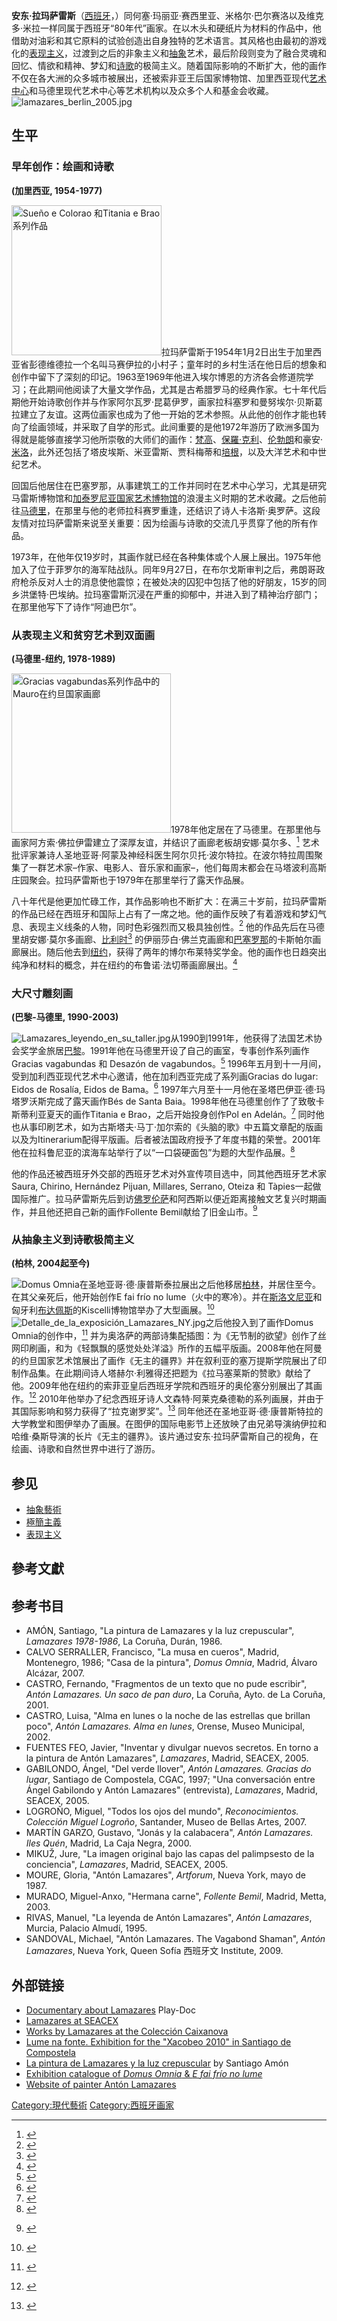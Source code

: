'''安东·拉玛萨雷斯'''（[[西班牙|西班牙]]，{{bd|1954年|||}}）同何塞·玛丽亚·赛西里亚、米格尔·巴尔赛洛以及维克多·米拉一样同属于西班牙“80年代”画家。在以木头和硬纸片为材料的作品中，他借助对油彩和其它原料的试验创造出自身独特的艺术语言。其风格也由最初的游戏化的[[表现主义|表现主义]]，过渡到之后的非象主义和[[抽象藝術|抽象]]艺术，最后阶段则变为了融合灵魂和回忆、情欲和精神、梦幻和[[诗歌|诗歌]]的极简主义。随着国际影响的不断扩大，他的画作不仅在各大洲的众多城市被展出，还被索非亚王后国家博物馆、加里西亚现代[[索菲亚王后艺术中心|艺术中心]]和马德里现代艺术中心等艺术机构以及众多个人和基金会收藏。
[[Image:lamazares_berlin_2005.jpg|thumb]]

==生平==
===早年创作：绘画和诗歌===
'''(加里西亚, 1954-1977)'''

[[Image:Pieza de serie lamazares.jpg|thumb|240px|left|Sueño e Colorao 和Titania e Brao系列作品
]]拉玛萨雷斯于1954年1月2日出生于加里西亚省彭德维德拉一个名叫马赛伊拉的小村子；童年时的乡村生活在他日后的想象和创作中留下了深刻的印记。1963至1969年他进入埃尔博恩的方济各会修道院学习；在此期间他阅读了大量文学作品，尤其是古希腊罗马的经典作家。七十年代后期他开始诗歌创作并与作家阿尔瓦罗·昆葛伊罗，画家拉科塞罗和曼努埃尔·贝斯葛拉建立了友谊。这两位画家也成为了他一开始的艺术参照。从此他的创作才能也转向了绘画领域，并采取了自学的形式。此间重要的是他1972年游历了欧洲多国为得就是能够直接学习他所崇敬的大师们的画作：[[梵高|梵高]]、[[保羅·克利|保羅·克利]]、[[伦勃朗|伦勃朗]]和豪安·[[胡安·米羅|米洛]]，此外还包括了塔皮埃斯、米亚雷斯、贾科梅蒂和[[弗兰西斯·培根|培根]]，以及大洋艺术和中世纪艺术。

回国后他居住在巴塞罗那，从事建筑工的工作并同时在艺术中心学习，尤其是研究马雷斯博物馆和[[加泰罗尼亚国家艺术博物馆|加泰罗尼亚国家艺术博物馆]]的浪漫主义时期的艺术收藏。之后他前往[[马德里|马德里]]，在那里与他的老师拉科赛罗重逢，还结识了诗人卡洛斯·奥罗萨。这段友情对拉玛萨雷斯来说至关重要：因为绘画与诗歌的交流几乎贯穿了他的所有作品。 

1973年，在他年仅19岁时，其画作就已经在各种集体或个人展上展出。1975年他加入了位于菲罗尔的海军陆战队。同年9月27日，在布尔戈斯审判之后，弗朗哥政府枪杀反对人士的消息使他震惊；在被处决的囚犯中包括了他的好朋友，15岁的同乡洪堡特·巴埃纳。拉玛塞雷斯沉浸在严重的抑郁中，并进入到了精神治疗部门；在那里他写下了诗作“阿迪巴尔”。

===从表现主义和贫穷艺术到双面画===
'''(马德里-纽约, 1978-1989)'''

[[Image:Exposición en la Galería Nacional de Jordania.jpg|thumb|255px|right|Gracias vagabundas系列作品中的Mauro在约旦国家画廊
]]1978年他定居在了马德里。在那里他与画家阿方索·佛拉伊雷建立了深厚友谊，并结识了画廊老板胡安娜·莫尔多、<ref>{{cite web |url= http://www.elpais.com/articulo/cultura/MORDO/_JUANA/Juana/Mordo/vida/arte/espanol/elpepicul/19840315elpepicul_4/Tes/ |title= Juana Mordó, una vida por el arte español |work= El País |language= es |accessdate= 2010-10-07 |archive-date= 2019-10-16 |archive-url= https://web.archive.org/web/20191016152000/https://elpais.com/diario/1984/03/15/cultura/448153204_850215.html |dead-url= no }}</ref> 艺术批评家兼诗人圣地亚哥·阿蒙及神经科医生阿尔贝托·波尔特拉。在波尔特拉周围聚集了一群艺术家–作家、电影人、音乐家和画家–，他们每周末都会在马塔波利高斯庄园聚会。拉玛萨雷斯也于1979年在那里举行了露天作品展。

八十年代是他更加忙碌工作，其作品影响也不断扩大：在满三十岁前，拉玛萨雷斯的作品已经在西班牙和国际上占有了一席之地。他的画作反映了有着游戏和梦幻气息、表现主义线条的人物，同时色彩强烈而又极具独创性。<ref>{{cite web |url= http://hemeroteca.lavanguardia.es/preview/1987/02/03/pagina-37/32982325/pdf.html |title= Antón Lamazares: "Cuando pinto trato de expresarme con cosas mínimas, y tocar el alma" |work= La Vanguardia |language= es |format= pdf |accessdate= 2010-10-07 |archive-date= 2019-12-09 |archive-url= https://web.archive.org/web/20191209041429/http://hemeroteca.lavanguardia.es/preview/1987/02/03/pagina-37/32982325/pdf.html |dead-url= no }}</ref> 他的作品先后在马德里胡安娜·莫尔多画廊、[[比利时|比利时]]<ref>{{cite web |url= http://www.elpais.com/articulo/cultura/LAMAZARES/_ANTON_/PINTOR/CHIRINO/_MARTIN_/ESCULTOR/ESTADOS_UNIDOS/Chirino/Lamazares/exponen/Nueva/York/elpepicul/19880419elpepicul_9/Tes/ |title= Chirino y Lamazares exponen en Nueva York |work= El País |language= es |accessdate= 2010-10-07 |archive-date= 2019-12-09 |archive-url= https://web.archive.org/web/20191209041432/http://www.elpais.com/articulo/cultura/LAMAZARES/_ANTON_/PINTOR/CHIRINO/_MARTIN_/ESCULTOR/ESTADOS_UNIDOS/Chirino/Lamazares/exponen/Nueva/York/elpepicul/19880419elpepicul_9/Tes/ |dead-url= no }}</ref> 的伊丽莎白·佛兰克画廊和[[巴塞罗那|巴塞罗那]]的卡斯帕尔画廊展出。随后他去到[[纽约|纽约]]，获得了两年的博尔布莱特奖学金。他的画作也日趋突出纯净和材料的概念，并在纽约的布鲁诺·法切蒂画廊展出。<ref>{{cite web |url= http://hemeroteca.abc.es/nav/Navigate.exe/hemeroteca/madrid/abc/1989/11/16/149.html |title= Fieles a su propia sangre |work= ABC |language= es |format= pdf |accessdate= 2010-10-07 |archive-date= 2011-04-20 |archive-url= https://web.archive.org/web/20110420072713/http://hemeroteca.abc.es/nav/Navigate.exe/hemeroteca/madrid/abc/1989/11/16/149.html |dead-url= no }}</ref> 

===大尺寸雕刻画===
'''(巴黎-马德里, 1990-2003)'''

[[Image:Lamazares_leyendo_en_su_taller.jpg|thumb]]从1990到1991年，他获得了法国艺术协会奖学金旅居[[巴黎|巴黎]]。1991年他在马德里开设了自己的画室，专事创作系列画作Gracias vagabundas 和 Desazón de vagabundos。<ref>{{cite web|url= http://www.elpais.com/articulo/cultura/LAMAZARES/_ANTON_/PINTOR/MADRID/MADRID_/MUNICIPIO/Utilizo/pintura/bofetadas/elpepicul/19950923elpepicul_2/Tes/|title= «Utilizo la pintura a bofetadas»|work= El País|language= es|accessdate= 2010-10-07|archive-date= 2019-10-16|archive-url= https://web.archive.org/web/20191016152005/https://elpais.com/diario/1995/09/23/cultura/811807202_850215.html|dead-url= no}}</ref> 1996年五月到十一月间，受到加利西亚现代艺术中心邀请，他在加利西亚完成了系列画Gracias do lugar: Eidos de Rosalía, Eidos de Bama。<ref>{{cite web |url= http://www.elpais.com/articulo/cultura/LAMAZARES/_ANTON_/PINTOR/GALICIA/Lamazares/presenta/montaje/poseido/habitat/Galicia/elpepicul/19960719elpepicul_9/Tes/ |title= Lamazares presenta un montaje "poseído por el hábitat" de Galicia |work= El País |language= es |accessdate= 2010-10-07 |archive-date= 2019-12-09 |archive-url= https://web.archive.org/web/20191209041436/http://www.elpais.com/articulo/cultura/LAMAZARES/_ANTON_/PINTOR/GALICIA/Lamazares/presenta/montaje/poseido/habitat/Galicia/elpepicul/19960719elpepicul_9/Tes/ |dead-url= no }}</ref> 1997年六月至十一月他在圣塔巴伊亚·德·玛塔罗沃斯完成了露天画作Bés de Santa Baia。1998年他在马德里创作了了致敬卡斯蒂利亚夏天的画作Titania e Brao，之后开始投身创作Pol en Adelán。<ref>{{cite web |url= http://hemeroteca.abc.es/nav/Navigate.exe/hemeroteca/madrid/cultural/2000/11/11/036.html |title= Antón Lamazares: "A mi pintura hay que acercarse a gatas, con mirada de niño"; Territorios de la emoción |work= ABC |language= es |format= pdf |accessdate= 2010-10-07 |archive-date= 2011-04-20 |archive-url= https://web.archive.org/web/20110420004214/http://hemeroteca.abc.es/nav/Navigate.exe/hemeroteca/madrid/cultural/2000/11/11/036.html |dead-url= no }}</ref> 同时他也从事印刷艺术，如为古斯塔夫·马丁·加尔索的《头脑的歌》中五篇文章配的版画以及为Itinerarium配得平版画。后者被法国政府授予了年度书籍的荣誉。2001年他在拉科鲁尼亚的滨海车站举行了以“一口袋硬面包”为题的大型作品展。<ref>{{cite web |url= http://www.elpais.com/articulo/arte/Apoteosis/exceso/elpepuculbab/20011229elpbabart_2/Tes/ |title= Apoteosis del exceso |work= El País |language= es |accessdate= 2010-10-07 |archive-date= 2019-10-16 |archive-url= https://web.archive.org/web/20191016151952/https://elpais.com/diario/2001/12/29/babelia/1009584368_850215.html |dead-url= no }}</ref>

他的作品还被西班牙外交部的西班牙艺术对外宣传项目选中，同其他西班牙艺术家Saura, Chirino, Hernández Pijuan, Millares, Serrano, Oteiza 和 Tàpies一起做国际推广。拉马萨雷斯先后到访[[佛罗伦萨|佛罗伦萨]]和阿西斯以便近距离接触文艺复兴时期画作，并且他还把自己新的画作Follente Bemil献给了旧金山市。<ref>{{cite web |url= http://www.elpais.com/articulo/arte/Canto/carne/elpepuculbab/20031129elpbabart_3/Tes/ |title= Canto de la carne |work= El País |language= es |accessdate= 2010-10-07 |archive-date= 2019-12-09 |archive-url= https://web.archive.org/web/20191209041441/http://www.elpais.com/articulo/arte/Canto/carne/elpepuculbab/20031129elpbabart_3/Tes/ |dead-url= no }} {{cite web |url= http://hemeroteca.abc.es/nav/Navigate.exe/hemeroteca/madrid/cultural/2003/12/13/028.html |title= La carne no es triste |work= ABC |language= es |format= pdf |accessdate= 2010-10-07 |archive-date= 2018-10-07 |archive-url= https://web.archive.org/web/20181007223355/http://hemeroteca.abc.es/nav/Navigate.exe/hemeroteca/madrid/cultural/2003/12/13/028.html |dead-url= no }} {{cite web |url= http://www.elcultural.es/version_papel/ARTE/8447/El_Kama-sutra_de_Lamazares |title= El Kama-sutra de Lamazares |work= El Cultural (El Mundo) |language= es |access-date= 2010-10-07 |archive-url= https://web.archive.org/web/20110418101226/http://www.elcultural.es/version_papel/ARTE/8447/El_Kama-sutra_de_Lamazares/ |archive-date= 2011-04-18 |dead-url= yes }}</ref>

===从抽象主义到诗歌极简主义===
'''(柏林,  2004起至今)'''

[[Image:Detalle de la serie Domus Omnia.jpg|thumb|right|Domus Omnia在圣地亚哥·德·康普斯泰拉展出
]]之后他移居[[柏林|柏林]]，并居住至今。在其父亲死后，他开始创作E fai frío no lume（火中的寒冷）。并在[[斯洛文尼亚|斯洛文尼亚]]和匈牙利[[布达佩斯|布达佩斯]]的Kiscelli博物馆举办了大型画展。<ref>{{cite web |url= http://www.elpais.com/articulo/Galicia/demonios/interiores/Lamazares/asaltan/Museo/Kiscelli/Budapest/elpepiautgal/20070531elpgal_24/Tes/ |title= Los demonios interiores de Lamazares asaltan el museo Kiscelli de Budapest |work= El País |language= es |accessdate= 2010-10-07 |archive-date= 2019-12-09 |archive-url= https://web.archive.org/web/20191209041500/http://www.elpais.com/articulo/Galicia/demonios/interiores/Lamazares/asaltan/Museo/Kiscelli/Budapest/elpepiautgal/20070531elpgal_24/Tes/ |dead-url= no }} {{cite web |url= http://www.museum.hu/museum/temporary_en.php?IDT=5645&ID=1163 |title= The exhibition of the painter Antón Lamazares |publisher= Museum Kiscelli |accessdate= 2010-10-07 |archive-date= 2012-03-14 |archive-url= https://web.archive.org/web/20120314210908/http://www.museum.hu/museum/temporary_en.php?IDT=5645&ID=1163 |dead-url= no }}</ref> [[Image:Detalle_de_la_exposición_Lamazares_NY.jpg|thumb]]之后他投入到了画作Domus Omnia的创作中，<ref>{{cite web |url= http://www.lavozdegalicia.com/ocioycultura/2009/06/05/0003_7764844.htm |title= Antón Lamazares expone en SCQ la serie «Domus Omnia» |work= La Voz de Galicia |language= es |accessdate= 2010-10-07 |archive-date= 2019-10-16 |archive-url= https://web.archive.org/web/20191016151957/https://www.lavozdegalicia.es/noticia/cultura/2009/06/05/anton-lamazares-expone-scq-serie-domus-omnia/0003_7764844.htm |dead-url= no }}</ref> 并为奥洛萨的两部诗集配插图：为《无节制的欲望》创作了丝网印刷画，和为《轻飘飘的感觉处处洋溢》所作的五幅平版画。2008年他在阿曼的约旦国家艺术馆展出了画作《无主的疆界》并在叙利亚的塞万提斯学院展出了印制作品集。在此期间诗人塔赫尔·利雅得还把题为《拉马塞莱斯的赞歌》献给了他。2009年他在纽约的索菲亚皇后西班牙学院和西班牙的奥伦塞分别展出了其画作。<ref>{{cite web |url= http://www.elpais.com/articulo/Galicia/Filmando/Lamazares/elpepiautgal/20091122elpgal_9/Tes/ |title= Filmando a Lamazares |work= El País |language= es |accessdate= 2010-10-07 |archive-date= 2019-10-16 |archive-url= https://web.archive.org/web/20191016152016/https://elpais.com/diario/2009/11/22/galicia/1258888696_850215.html |dead-url= no }} {{cite web |url= http://www.villagevoice.com/2010-01-05/art/hans-breder-s-inmixing-anton-lamazares-at-queen-sofia-zone-s-disciplined-spontaneity |title= Anton Lamazares at Queen Sofia |work= Village Voice |accessdate= 2010-10-07 |archive-date= 2010-04-04 |archive-url= https://web.archive.org/web/20100404180254/http://www.villagevoice.com/2010-01-05/art/hans-breder-s-inmixing-anton-lamazares-at-queen-sofia-zone-s-disciplined-spontaneity/ |dead-url= no }}</ref> 2010年他举办了纪念西班牙诗人文森特·阿莱克桑德勒的系列画展，并由于其国际影响和努力获得了“拉克谢罗奖”。<ref>{{cite web |url= http://www.lavozdegalicia.es/ocioycultura/2010/03/18/0003_8363166.htm |title= Un documental sobre el pintor Antón Lamazares levanta el telón de la sexta edición del festival de cine de Tui |work= La Voz de Galicia |language= es |accessdate= 2010-10-07 |archive-date= 2016-03-04 |archive-url= https://web.archive.org/web/20160304113122/http://www.lavozdegalicia.es/ocioycultura/2010/03/18/0003_8363166.htm |dead-url= no }}</ref> 同年他还在圣地亚哥·德·康普斯特拉的大学教堂和图伊举办了画展。在图伊的国际电影节上还放映了由兄弟导演纳伊拉和哈维·桑斯导演的长片《无主的疆界》。该片通过安东·拉玛萨雷斯自己的视角，在绘画、诗歌和自然世界中进行了游历。

==参见==
*[[抽象藝術|抽象藝術]]
*[[極簡主義|極簡主義]]
*[[表现主义|表现主义]]

==參考文獻==
{{reflist|2}}

==参考书目==
*AMÓN, Santiago, "La pintura de Lamazares y la luz crepuscular", ''Lamazares 1978-1986'', La Coruña, Durán, 1986.
*CALVO SERRALLER, Francisco, "La musa en cueros", Madrid, Montenegro, 1986; "Casa de la pintura", ''Domus Omnia'', Madrid, Álvaro Alcázar, 2007.
*CASTRO, Fernando, "Fragmentos de un texto que no pude escribir", ''Antón Lamazares. Un saco de pan duro'', La Coruña, Ayto. de La Coruña, 2001.
*CASTRO, Luisa, "Alma en lunes o la noche de las estrellas que brillan poco", ''Antón Lamazares. Alma en lunes'', Orense, Museo Municipal, 2002.
*FUENTES FEO, Javier, "Inventar y divulgar nuevos secretos. En torno a la pintura de Antón 	Lamazares", ''Lamazares'', Madrid, SEACEX, 2005.
*GABILONDO, Ángel, "Del verde llover", ''Antón Lamazares. Gracias do lugar'', Santiago de Compostela, CGAC, 1997; "Una conversación entre Ángel Gabilondo y Antón Lamazares" (entrevista), ''Lamazares'', Madrid, SEACEX, 2005.
*LOGROÑO, Miguel, "Todos los ojos del mundo", ''Reconocimientos. Colección Miguel Logroño'', Santander, Museo de Bellas Artes, 2007.
*MARTÍN GARZO, Gustavo, "Jonás y la calabacera", ''Antón Lamazares. Iles Quén'', Madrid, La Caja Negra, 2000.
*MIKUŽ, Jure, "La imagen original bajo las capas del palimpsesto de la conciencia", ''Lamazares'', Madrid, SEACEX, 2005.
*MOURE, Gloria, "Antón Lamazares", ''Artforum'', Nueva York, mayo de 1987.
*MURADO, Miguel-Anxo, "Hermana carne", ''Follente Bemil'', Madrid, Metta, 2003.
*RIVAS, Manuel, "La leyenda de Antón Lamazares", ''Antón Lamazares'', Murcia, Palacio Almudí, 1995.
*SANDOVAL, Michael, "Antón Lamazares. The Vagabond Shaman", ''Antón Lamazares'', Nueva York, Queen Sofía 西班牙文 Institute, 2009.

==外部链接==
*[http://www.play-doc.com/web2010/fichas/horizon_e.html Documentary about Lamazares]{{Wayback|url=http://www.play-doc.com/web2010/fichas/horizon_e.html |date=20110715092746 }} Play-Doc {{en icon}}
*[https://web.archive.org/web/20110720145557/http://www.seacex.es/English/activities/activity_library/pages/activity_113_1.aspx?Language=EN&type=0 Lamazares at SEACEX] {{en icon}}
*[https://web.archive.org/web/20110708174642/http://www.coleccioncaixanova.com/cargador.php?phpg_idap=1008&phpg_ctp=2&phpg_id=18 Works by Lamazares at the Colección Caixanova] {{en icon}}
*[http://programacion2010.xacobeo.es/en/events/lume-na-fonte-anton-lamazares Lume na fonte. Exhibition for the "Xacobeo 2010" in Santiago de Compostela]{{Wayback|url=http://programacion2010.xacobeo.es/en/events/lume-na-fonte-anton-lamazares |date=20100526190011 }} {{en icon}}
*[http://www.santiagoamon.net/art.asp?cod=450 La pintura de Lamazares y la luz crepuscular]{{Wayback|url=http://www.santiagoamon.net/art.asp?cod=450 |date=20110724054443 }} by Santiago Amón {{es icon}}
*[https://web.archive.org/web/20110708132622/http://www.centroculturaldeourense.com/catalogos/pdf/ANTON%20LAMAZARES.pdf Exhibition catalogue of ''Domus Omnia'' & ''E fai frío no lume''] {{es icon}}
*[http://www.antonlamazares.com Website of painter Antón Lamazares]{{Wayback|url=http://www.antonlamazares.com/ |date=20200115031030 }} {{es icon}} {{en icon}}

{{DEFAULTSORT:Lamazares, Anton}}
[[Category:現代藝術|Category:現代藝術]]
[[Category:西班牙画家|Category:西班牙画家]]